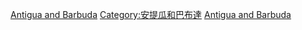 [[Category:各國機場|Antigua and Barbuda]]
[[Category:安提瓜和巴布達|Category:安提瓜和巴布達]]
[[Category:北美洲機場|Antigua and Barbuda]]
